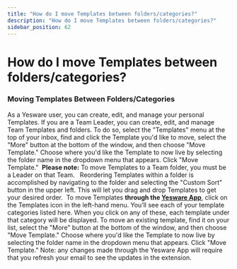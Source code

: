 ```yaml
---
title: "How do I move Templates between folders/categories?"
description: "How do I move Templates between folders/categories?"
sidebar_position: 62
---
```


# How do I move Templates between folders/categories?

### Moving Templates Between Folders/Categories
As a Yesware user, you can create, edit, and manage your personal Templates. If you are a Team Leader, you can create, edit, and manage Team Templates and folders.
To do so, select the "Templates" menu at the top of your inbox, find and click the Template you'd like to move, select the "More" button at the bottom of the window, and then choose "Move Template." Choose where you'd like the Template to now live by selecting the folder name in the dropdown menu that appears. Click "Move Template."  
**Please note:** To move Templates to a Team folder, you must be a Leader on that Team.  
Reordering Templates within a folder is accomplished by navigating to the folder and selecting the "Custom Sort" button in the upper left. This will let you drag and drop Templates to get your desired order. 
To move Templates **through the [Yesware App](http://app.yesware.com/)**, click on the Templates icon in the left-hand menu. You’ll see each of your template categories listed here. When you click on any of these, each template under that category will be displayed. To move an existing template, find it on your list, select the "More" button at the bottom of the window, and then choose "Move Template." Choose where you'd like the Template to now live by selecting the folder name in the dropdown menu that appears. Click "Move Template." Note: any changes made through the Yesware App will require that you refresh your email to see the updates in the extension.